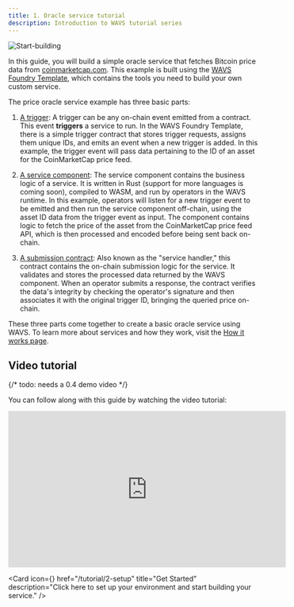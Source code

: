 ```yaml
---
title: 1. Oracle service tutorial
description: Introduction to WAVS tutorial series
---
```


<img alt="Start-building" src="https://raw.githubusercontent.com/Lay3rLabs/WAVS-docs/refs/heads/main/public/start-building.png" />

In this guide, you will build a simple oracle service that fetches Bitcoin price data from [coinmarketcap.com](https://coinmarketcap.com/api/). This example is built using the [WAVS Foundry Template](https://github.com/Lay3rLabs/wavs-foundry-template), which contains the tools you need to build your own custom service.

The price oracle service example has three basic parts:

1. [A trigger](https://github.com/Lay3rLabs/wavs-foundry-template/tree/main/src/contracts/WavsTrigger.sol): A trigger can be any on-chain event emitted from a contract. This event **triggers** a service to run. In the WAVS Foundry Template, there is a simple trigger contract that stores trigger requests, assigns them unique IDs, and emits an event when a new trigger is added. In this example, the trigger event will pass data pertaining to the ID of an asset for the CoinMarketCap price feed.

2. [A service component](https://github.com/Lay3rLabs/wavs-foundry-template/tree/main/components/evm-price-oracle/src/lib.rs): The service component contains the business logic of a service. It is written in Rust (support for more languages is coming soon), compiled to WASM, and run by operators in the WAVS runtime. In this example, operators will listen for a new trigger event to be emitted and then run the service component off-chain, using the asset ID data from the trigger event as input. The component contains logic to fetch the price of the asset from the CoinMarketCap price feed API, which is then processed and encoded before being sent back on-chain.

3. [A submission contract](https://github.com/Lay3rLabs/wavs-foundry-template/tree/main/src/contracts/WavsSubmit.sol): Also known as the "service handler," this contract contains the on-chain submission logic for the service. It validates and stores the processed data returned by the WAVS component. When an operator submits a response, the contract verifies the data's integrity by checking the operator's signature and then associates it with the original trigger ID, bringing the queried price on-chain.

These three parts come together to create a basic oracle service using WAVS. To learn more about services and how they work, visit the [How it works page](../how-it-works).

## Video tutorial

{/* todo: needs a 0.4 demo video */}

You can follow along with this guide by watching the video tutorial:
   <div style={{display: "flex", justifyContent: "center", alignItems: "center", paddingBottom: "2em"}}>
     <iframe width="560" height="315" src="https://www.youtube.com/embed/X3XCbSF9Epc" title="WAVS Tutorial" frameborder="0" allow="accelerometer; autoplay; clipboard-write; encrypted-media; gyroscope; picture-in-picture; web-share" allowfullscreen></iframe>
   </div>


<Card
  icon={<ChevronRight />}
  href="/tutorial/2-setup"
  title="Get Started"
  description="Click here to set up your environment and start building your service."
/>
